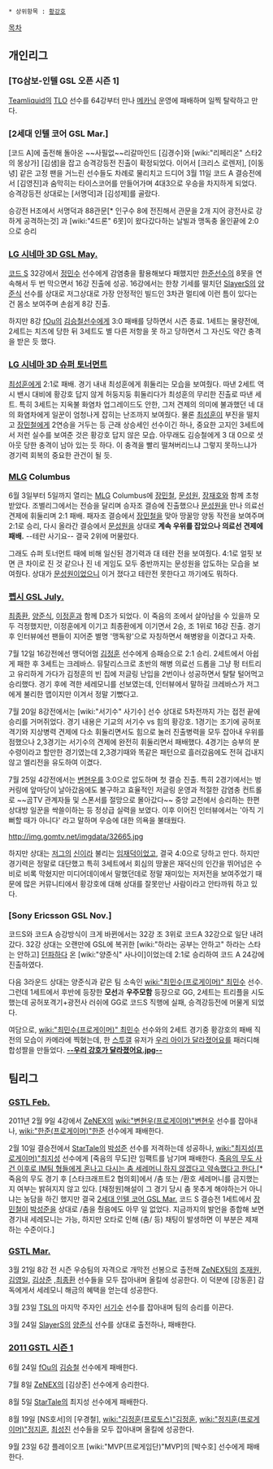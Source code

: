  * 상위항목 : [[황강호]]

[[목차]]

== 개인리그 ==
=== [TG삼보-인텔 GSL 오픈 시즌 1] ===
[[Teamliquid]]의 [[TLO]] 선수를 64강부터 만나 [[메카닉]] 운영에 패배하며 일찍 탈락하고 만다.
=== [2세대 인텔 코어 GSL Mar.] === 
[코드 A]에 출전해 돌아온 ~~사필없~~리갈마인드  [김경수]와 [wiki:"리페리온" 스타2의 몽상가] [김샘]을 잡고 승격강등전 진출이 확정되었다. 이어서 [크리스 로렌저], [이동녕] 같은 고정 팬을 거느린 선수들도 차례로 물리치고 드디어 3월 11일 코드 A 결승전에서 [김영진]과 숨막히는 타이스코어를 만들어가며 4대3으로 우승을 차지하게 되었다. 승격강등전 상대로는 [서명덕]과 [김성제]를 골랐다.

승강전 H조에서 서명덕과 88관문[* 인구수 8에 전진해서 관문을 2개 지어 광전사로 강하게 공격하는것] 과 [wiki:"4드론" 6못]이 왔다갔다하는 날빌과 맹독충 올인끝에 2:0으로 승리
=== [[LG 시네마 3D GSL May.]] ===
[[코드 S]] 32강에서 [[정민수]] 선수에게 감염충을 활용해보다 패했지만 [[한준]]선수의 8못을 연속해서 두 번 막으면서 16강 진출에 성공. 16강에서는 한창 기세를 떨치던 [[SlayerS]]의 [[양준식]] 선수를 상대로 저그상대로 가장 안정적인 빌드인 3차관 멀티에 이런 틈이 있다는 건 몸소 보여주며 손쉽게 8강 진출. 

하지만 8강 [[fOu]]의 [[김승철]]선수에게 3:0 패배를 당하면서 시즌 종료. 1세트는 물량전에, 2세트는 치즈에 당한 뒤 3세트도 별 다른 저항을 못 하고 당하면서 그 자신도 약간 충격을 받은 듯 했다. 
=== [[LG 시네마 3D 슈퍼 토너먼트]] ===
[[최성훈]]에게 2:1로 패배. 경기 내내 최성훈에게 휘둘리는 모습을 보여줬다. 따낸 2세트 역시 밴시 대비에 황강호 답지 않게 허둥지둥 휘둘리다가 최성훈의 무리한 진출로 따낸 세트. 특히 3세트는 지옥불 화염차 업그레이드도 안한, 그저 견제의 의미에 불과했던 네 대의 화염차에게 일꾼이 엄청나게 잡히는 난조까지 보여줬다. 물론 [[최성훈]]이 부진을 떨치고 [[장민철]]에게 2연승을 거두는 등 근래 상승세인 선수이긴 하나, 중요한 고지인 3세트에서 저런 실수를 보여준 것은 황강호 답지 않은 모습. 아무래도 김승철에게 3 대 0으로 셧 아웃 당한 충격이 남아 있는 듯 하다. 이 충격을 빨리 떨쳐버리느냐 그렇지 못하느냐가 경기력 회복의 중요한 관건이 될 듯.
=== [[MLG]] Columbus ===
6월 3일부터 5일까지 열리는 [[MLG]] Columbus에 [[장민철]], [[문성원]], [[장재호]]와 함께 초청받았다. 조별리그에서는 전승을 달리며 승자조 결승에 진출했으나 [[문성원]]을 만나 의료선 견제에 휘둘리며 2:1 패배. 패자조 결승에서 [[장민철]]을 맞아 땅꿀망 양동 작전을 보여주며 2:1로 승리, 다시 올라간 결승에서 [[문성원]]을 상대로 '''계속 우위를 잡았으나 의료선 견제에 패배.''' --테란 사기요-- 결국 2위에 머물렀다.

그래도 슈퍼 토너먼트 때에 비해 일신된 경기력과 대 테란 전을 보여줬다. 4:1로 얼핏 보면 큰 차이로 진 것 같으나 진 네 게임도 모두 중반까지는 문성원을 압도하는 모습을 보여줬다. 상대가 [[문성원]]이었으니 이거 졌다고 테란전 못한다고 까기에도 뭐하다.
=== [[펩시 GSL July.]] ===
[[최종환]], [[양준식]], [[이정훈]]과 함께 D조가 되었다. 이 죽음의 조에서 살아남을 수 있을까 모두 걱정했지만, 이정훈에게 이기고 최종환에게 이기면서 2승, 조 1위로 16강 진출. 경기 후 인터뷰에선 팬들이 지어준 별명 '맹독왕'으로 자칭하면서 해병왕을 이겼다고 자축.

7월 12일 16강전에선 맹덕어멈 [[김정훈]] 선수에게 승패승으로 2:1 승리. 2세트에서 아쉽게 패한 후 3세트는 크레바스. 뮤탈리스크로 초반의 해병 의료선 드롭을 그냥 펑 터트리고 유리하게 가다가 김정훈의 빈 집에 저글링 난입을 2번이나 성공하면서 탈탈 털어먹고 승리했다. 경기 후에 격한 세레모니를 선보였는데, 인터뷰에서 말하길 크레바스가 저그에게 불리한 맵이지만 이겨서 정말 기뻤다고.

7월 20일 8강전에서는 [wiki:"서기수" 사기수] 선수 상대로 5차전까지 가는 접전 끝에 승리를 거머쥐었다. 경기 내용은 기교의 서기수 vs 힘의 황강호. 1경기는 조기에 공허포격기와 지상병력 견제에 다소 휘둘리면서도 힘으로 눌러 진출병력을 모두 잡아내 우위를 점했으나 2,3경기는 서기수의 견제에 완전히 휘둘리면서 패배했다. 4경기는 승부의 분수령이라고 할만한 경기였는데 2,3경기때와 똑같은 패턴으로 흘러갔음에도 전혀 겁내지 않고 엘리전을 유도하여 이겼다.

7월 25일 4강전에서는 [[변현우]]를 3:0으로 압도하며 첫 결승 진출. 특히 2경기에서는 벙커링에 앞마당이 날아갔음에도 불구하고 효율적인 저글링 운영과 적절한 감염충 컨트롤로 ~~곰TV 관계자들 및 스폰서를 절망으로 몰아갔다~~ 중앙 교전에서 승리하는 한편 상대방 일꾼을 싹쓸이하는 등 정상급 실력을 보였다. 이후 이어진 인터뷰에서는 '아직 기뻐할 때가 아니다' 라고 말하며 우승에 대한 의욕을 불태웠다.

http://img.gomtv.net/imgdata/32665.jpg

하지만 상대는 [[저그]]의 [[신]]이라 불리는 [[임재덕]]이었고, 결국 4:0으로 당하고 만다. 하지만 경기력은 정말로 대단했고 특히 3세트에서 회심의 땅꿀은 재덕신의 인간을 뛰어넘은 수비로 비록 막혔지만 미디어데이에서 말했던데로 정말 재미있는 저저전을 보여주었기 때문에 많은 커뮤니티에서 황강호에 대해 상대를 잘못만난 사람이라고 안타까워 하고 있다.
===  [Sony Ericsson GSL Nov.] ===
코드S와 코드A 승강방식이 크게 바뀐에서는 32강 조 3위로 코드A 32강으로 일단 내려갔다. 32강 상대는 오랜만에 GSL에 복귀한 [wiki:"하라는 공부는 안하고" 하라는 스타는 안하고] [[던파]]하다 온 [wiki:"양준식" 사나이]이었는데 2:1로 승리하여 코드 A 24강에 진출하였다.

다음 3라운드 상대는 양준식과 같은 팀 소속인 [[wiki:"최민수(프로게이머)" 최민수]] 선수. 그런데 1세트에서 후반에 등장한 '''모선'''과 '''우주모함''' 등장으로 GG, 2세트는 트리플을 시도했는데 공허포격기+광전사 러쉬에 GG로 코드S 직행에 실패, 승격강등전에 머물게 되었다.

여담으로, [[wiki:"최민수(프로게이머)" 최민수]] 선수와의 2세트 경기중 황강호의 패배 직전의 모습이 카메라에 찍혔는데, 한 [[스투갤]] 유저가 [[우리 아이가 달라졌어요]]를 패러디해 합성짤을 만들었다. [http://www.playxp.com/sc2/bbs/view.php?article_id=3636172&search=2&search_pos=&q= '''--우리 강호가 달라졌어요.jpg--''']
== 팀리그 ==
=== [[GSTL Feb.]] ===
2011년 2월 9일 4강에서 [[ZeNEX]]의 [[wiki:"변현우(프로게이머)"변현우]] 선수를 잡아내나, [[wiki:"한준(프로게이머)"한준]] 선수에게 패배한다.

2월 10일 결승전에서 [[StarTale]]의 [[박성준]] 선수를 저격하는데 성공하나, [[wiki:"최지성(프로게이머)"최지성]] 선수에게 [죽음의 무도]란 임팩트를 남기며 패배한다.
[http://www.thisisgame.com/board/view.php?id=602648&category=13439 죽음의 무도 사건 이후로 IM팀 형들에게 혼나고 다시는 춤 세레머니 하지 않겠다고 약속했다고 한다.][* 죽음의 무도 경기 후 [스타크래프트2 협의회]에서 /춤 또는 /환호 세레머니를 금지했는지 여부는 밝혀지지 않고 있다. [채정원]해설이 그 경기 당시 춤 못추게 해야하는거 아니냐는 농담을 하긴 했지만 결국 [[2세대 인텔 코어 GSL Mar.]]  코드 S 결승전 1세트에서 [[장민철]]이 [[박성준]]을 상대로 /춤을 췄음에도 아무 일 없었다. 지금까지의 발언을 종합해 보면 경기내 세레모니는 가능, 하지만 오타로 인해 (춤/ 등) 채팅이 발생하면 이 부분은 제재하는 수준이다.]
=== [[GSTL Mar.]] === 
3월 21일 8강 전 시즌 우승팀의 자격으로 개막전 선봉으로 출전해 [[ZeNEX]]팀의 [[조재원]], [[김영일]], [[김상준]] ,[[최종환]] 선수들을 모두 잡아내며 올킬에 성공한다. 이 덕분에 [강동훈] 감독에게서 세레모니 해금의 혜택을 얻는데 성공한다.

3월 23일 [[TSL]]의 마지막 주자인 [[서기수]] 선수를 잡아내며 팀의 승리를 이끈다.

3월 24일 [[SlayerS]]의 [[양준식]] 선수를 상대로 출전하나, 패배한다. 
=== [[2011 GSTL 시즌 1]] ===
6월 24일 [[fOu]]의 [[김승철]] 선수에게 패배한다.

7월 8일 [[ZeNEX]]의 [김상준] 선수에게 승리한다.

8월 5일 [[StarTale]]의 최지성 선수에게 패배한다.

8월 19일 [NS호서]의 [우경철], [[wiki:"김정훈(프로토스)"김정훈]], [[wiki:"정지훈(프로게이머)"정지훈]], [[최성진]] 선수들을 모두 잡아내며 올킬에 성공한다.

9월 23일 6강 플레이오프 [wiki:"MVP(프로게임단)"MVP]의 [박수호] 선수에게 패배한다.
